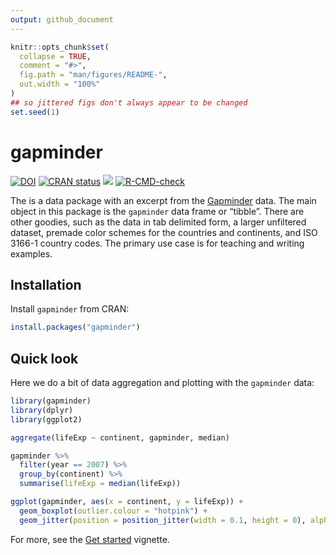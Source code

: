 ```yaml
---
output: github_document
---
```


<!-- README.md is generated from README.Rmd. Please edit that file -->

```r
knitr::opts_chunk$set(
  collapse = TRUE,
  comment = "#>",
  fig.path = "man/figures/README-",
  out.width = "100%"
)
## so jittered figs don't always appear to be changed
set.seed(1)
```

# gapminder

<!-- badges: start -->
[![DOI](https://zenodo.org/badge/DOI/10.5281/zenodo.594018.svg)](https://doi.org/10.5281/zenodo.594018)
[![CRAN status](https://www.r-pkg.org/badges/version/gapminder)](https://CRAN.R-project.org/package=gapminder)
![](http://cranlogs.r-pkg.org/badges/grand-total/gapminder)
[![R-CMD-check](https://github.com/jennybc/gapminder/actions/workflows/R-CMD-check.yaml/badge.svg)](https://github.com/jennybc/gapminder/actions/workflows/R-CMD-check.yaml)
<!-- badges: end -->

The is a data package with an excerpt from the [Gapminder](https://www.gapminder.org/data/) data.
The main object in this package is the `gapminder` data frame or "tibble".
There are other goodies, such as the data in tab delimited form, a larger unfiltered dataset, premade color schemes for the countries and continents, and ISO 3166-1 country codes.
The primary use case is for teaching and writing examples.

## Installation

Install `gapminder` from CRAN:

```r
install.packages("gapminder")
```

## Quick look

Here we do a bit of data aggregation and plotting with the `gapminder` data:

```r
library(gapminder)
library(dplyr)
library(ggplot2)

aggregate(lifeExp ~ continent, gapminder, median)

gapminder %>%
  filter(year == 2007) %>%
  group_by(continent) %>%
  summarise(lifeExp = median(lifeExp))

ggplot(gapminder, aes(x = continent, y = lifeExp)) +
  geom_boxplot(outlier.colour = "hotpink") +
  geom_jitter(position = position_jitter(width = 0.1, height = 0), alpha = 1 / 4)
```

For more, see the [Get started](https://jennybc.github.io/gapminder/articles/gapminder.html) vignette.